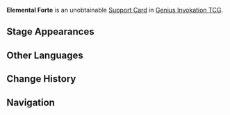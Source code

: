 {{Genius Invokation TCG Infobox
|id          = 421019
|image       = Elemental Forte Support Card.png
|type        = Support Card
|group       = 
|effect      = DMG dealt by Elemental Reactions +1.
|source1     = 
|matching = 0
}}
'''Elemental Forte''' is an unobtainable [[Support Card]] in [[Genius Invokation TCG]].

==Stage Appearances==
{{Genius Invokation TCG Stage Appearances}}

==Other Languages==
{{Other Languages
|en       = Elemental Forte
|zhs      = 元素强音
|zhs_rm   = 
|zht      = 元素強音
|zht_rm   = 
|zh_tl    = 
|ja       = 元素のフォルテ
|ja_rm    = 
|ja_tl    = 
|ko       = 원소 강음
|ko_tl    = 
|es       = Forte elemental
|es_tl    = Elemental Forte
|fr       = Forte élémentaire
|fr_tl    = Elemental Forte
|ru       = Элементальная мощь
|ru_tl    = 
|th       = Elemental Forte
|vi       = Nguyên Tố Bùng Nổ
|vi_tl    = 
|de       = Elementarer Ton
|de_tl    = 
|id       = Elemental Forte
|pt       = Força Elemental
|pt_tl    = 
|tr       = Element Tınısı
|tr_tl    = 
|it       = Fragore degli elementi
|it_tl    = 
}}

==Change History==
{{Change History|5.4}}

==Navigation==
{{Genius Invokation TCG Navbox|Support Card Unobtainable}}